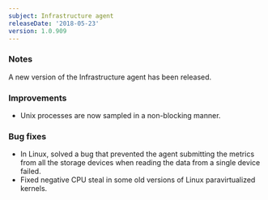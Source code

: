 ```yaml
---
subject: Infrastructure agent
releaseDate: '2018-05-23'
version: 1.0.909
---
```


### Notes

A new version of the Infrastructure agent has been released.

### Improvements

* Unix processes are now sampled in a non-blocking manner.

### Bug fixes

* In Linux, solved a bug that prevented the agent submitting the metrics from all the storage devices when reading the data from a single device failed.
* Fixed negative CPU steal in some old versions of Linux paravirtualized kernels.
